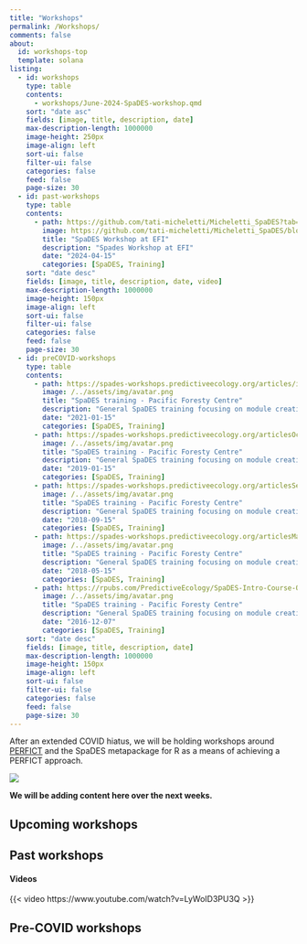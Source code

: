 ```yaml
---
title: "Workshops"
permalink: /Workshops/
comments: false
about: 
  id: workshops-top
  template: solana
listing: 
  - id: workshops
    type: table
    contents: 
      - workshops/June-2024-SpaDES-workshop.qmd
    sort: "date asc"
    fields: [image, title, description, date]
    max-description-length: 1000000
    image-height: 250px
    image-align: left
    sort-ui: false
    filter-ui: false
    categories: false
    feed: false
    page-size: 30
  - id: past-workshops
    type: table
    contents: 
      - path: https://github.com/tati-micheletti/Micheletti_SpaDES?tab=readme-ov-file#creating-and-integrating-simple-models-in-spades
        image: https://github.com/tati-micheletti/Micheletti_SpaDES/blob/main/figures/forecastedAbundance.png?raw=true
        title: "SpaDES Workshop at EFI"
        description: "Spades Workshop at EFI"
        date: "2024-04-15"
        categories: [SpaDES, Training]
    sort: "date desc"
    fields: [image, title, description, date, video]
    max-description-length: 1000000
    image-height: 150px
    image-align: left
    sort-ui: false
    filter-ui: false
    categories: false
    feed: false
    page-size: 30
  - id: preCOVID-workshops
    type: table
    contents: 
      - path: https://spades-workshops.predictiveecology.org/articles/index.html
        image: /../assets/img/avatar.png
        title: "SpaDES training - Pacific Foresty Centre"
        description: "General SpaDES training focusing on module creation"
        date: "2021-01-15"
        categories: [SpaDES, Training]        
      - path: https://spades-workshops.predictiveecology.org/articlesOct2019/index.html
        image: /../assets/img/avatar.png
        title: "SpaDES training - Pacific Foresty Centre"
        description: "General SpaDES training focusing on module creation"
        date: "2019-01-15"
        categories: [SpaDES, Training]        
      - path: https://spades-workshops.predictiveecology.org/articlesSept2018/index.html
        image: /../assets/img/avatar.png
        title: "SpaDES training - Pacific Foresty Centre"
        description: "General SpaDES training focusing on module creation"
        date: "2018-09-15"
        categories: [SpaDES, Training]        
      - path: https://spades-workshops.predictiveecology.org/articlesMay2018/index.html
        image: /../assets/img/avatar.png
        title: "SpaDES training - Pacific Foresty Centre"
        description: "General SpaDES training focusing on module creation"
        date: "2018-05-15"
        categories: [SpaDES, Training]        
      - path: https://rpubs.com/PredictiveEcology/SpaDES-Intro-Course-Outline
        image: /../assets/img/avatar.png
        title: "SpaDES training - Pacific Foresty Centre"
        description: "General SpaDES training focusing on module creation"
        date: "2016-12-07"
        categories: [SpaDES, Training]        
    sort: "date desc"
    fields: [image, title, description, date]
    max-description-length: 1000000
    image-height: 150px
    image-align: left
    sort-ui: false
    filter-ui: false
    categories: false
    feed: false
    page-size: 30
---
```


::: {#workshops-top}
:::

::: {layout="[[60,40], [100]]"}
After an extended COVID hiatus, we will be holding workshops around [PERFICT](https://onlinelibrary.wiley.com/doi/full/10.1111/ele.13994) and the SpaDES metapackage for R as a means of achieving a PERFICT approach.

[![](https://onlinelibrary.wiley.com/cms/asset/680b22bc-1a97-4ab6-8f90-6fd1557e9e27/ele13994-fig-0001-m.jpg)](https://onlinelibrary.wiley.com/doi/full/10.1111/ele.13994)

**We will be adding content here over the next weeks.**
:::

## Upcoming workshops

::: {#workshops}
:::

## Past workshops

::: {#past-workshops}
:::

#### Videos

{{< video https://www.youtube.com/watch?v=LyWoID3PU3Q >}}


## Pre-COVID workshops

::: {#preCOVID-workshops}
:::
